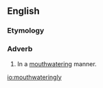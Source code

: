==English==

===Etymology===
{{suffix|mouthwatering|ly}}

===Adverb===
{{en-adv}}

# In a [[mouthwatering]] manner.

[[io:mouthwateringly]]